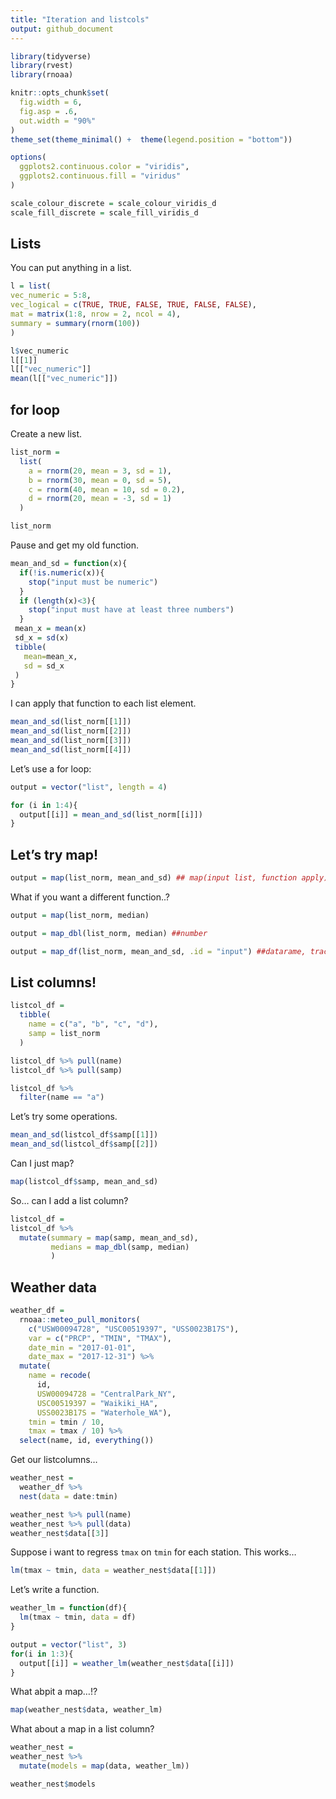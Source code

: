 ```yaml
---
title: "Iteration and listcols"
output: github_document
---
```


```r
library(tidyverse)
library(rvest)
library(rnoaa)

knitr::opts_chunk$set(
  fig.width = 6,
  fig.asp = .6,
  out.width = "90%"
)
theme_set(theme_minimal() +  theme(legend.position = "bottom"))

options(
  ggplots2.continuous.color = "viridis",
  ggplots2.continuous.fill = "viridus"
)

scale_colour_discrete = scale_colour_viridis_d
scale_fill_discrete = scale_fill_viridis_d
```

## Lists
You can put anything in a list.

```r
l = list(
vec_numeric = 5:8,
vec_logical = c(TRUE, TRUE, FALSE, TRUE, FALSE, FALSE),
mat = matrix(1:8, nrow = 2, ncol = 4),
summary = summary(rnorm(100))
)
```

```r
l$vec_numeric
l[[1]]
l[["vec_numeric"]]
mean(l[["vec_numeric"]])
```

## for loop

Create a new list.
```r
list_norm =
  list(
    a = rnorm(20, mean = 3, sd = 1),
    b = rnorm(30, mean = 0, sd = 5),
    c = rnorm(40, mean = 10, sd = 0.2),
    d = rnorm(20, mean = -3, sd = 1)
  )
```

```r
list_norm
```

Pause and get my old function.

```r
mean_and_sd = function(x){
  if(!is.numeric(x)){
    stop("input must be numeric")
  }
  if (length(x)<3){
    stop("input must have at least three numbers")
  }
 mean_x = mean(x)
 sd_x = sd(x)
 tibble(
   mean=mean_x,
   sd = sd_x
 )
}
```

I can apply that function to each list element.

```r
mean_and_sd(list_norm[[1]])
mean_and_sd(list_norm[[2]])
mean_and_sd(list_norm[[3]])
mean_and_sd(list_norm[[4]])
```

Let's use a for loop:
```r
output = vector("list", length = 4)

for (i in 1:4){
  output[[i]] = mean_and_sd(list_norm[[i]])
}

```

## Let's try map!

```r
output = map(list_norm, mean_and_sd) ## map(input list, function apply)
```

What if you want a different function..?

```r
output = map(list_norm, median) 
```

```r
output = map_dbl(list_norm, median) ##number
```

```r
output = map_df(list_norm, mean_and_sd, .id = "input") ##datarame, track input
```

## List columns!
```r
listcol_df =
  tibble(
    name = c("a", "b", "c", "d"),
    samp = list_norm
  )
```

```r
listcol_df %>% pull(name)
listcol_df %>% pull(samp)

listcol_df %>% 
  filter(name == "a")
```

Let's try some operations.
```r
mean_and_sd(listcol_df$samp[[1]])
mean_and_sd(listcol_df$samp[[2]])
```

Can I just map?
```r
map(listcol_df$samp, mean_and_sd)
```

So... can I add a list column?
```r
listcol_df =
listcol_df %>% 
  mutate(summary = map(samp, mean_and_sd),
         medians = map_dbl(samp, median)
         )
```

## Weather data
```r
weather_df = 
  rnoaa::meteo_pull_monitors(
    c("USW00094728", "USC00519397", "USS0023B17S"),
    var = c("PRCP", "TMIN", "TMAX"), 
    date_min = "2017-01-01",
    date_max = "2017-12-31") %>%
  mutate(
    name = recode(
      id, 
      USW00094728 = "CentralPark_NY", 
      USC00519397 = "Waikiki_HA",
      USS0023B17S = "Waterhole_WA"),
    tmin = tmin / 10,
    tmax = tmax / 10) %>%
  select(name, id, everything())
```

Get our listcolumns...
```r
weather_nest =
  weather_df %>% 
  nest(data = date:tmin)
```

```r
weather_nest %>% pull(name)
weather_nest %>% pull(data)
weather_nest$data[[3]]
```


Suppose i want to regress `tmax` on `tmin` for each station.
This works...
```r
lm(tmax ~ tmin, data = weather_nest$data[[1]])
```

Let's write a function.
```r
weather_lm = function(df){
  lm(tmax ~ tmin, data = df)
}

output = vector("list", 3)
for(i in 1:3){
  output[[i]] = weather_lm(weather_nest$data[[i]])
}
```

What abpit a map...!?

```r
map(weather_nest$data, weather_lm)
```

What about a map in a list column?
```r
weather_nest =
weather_nest %>% 
  mutate(models = map(data, weather_lm))

weather_nest$models
```

